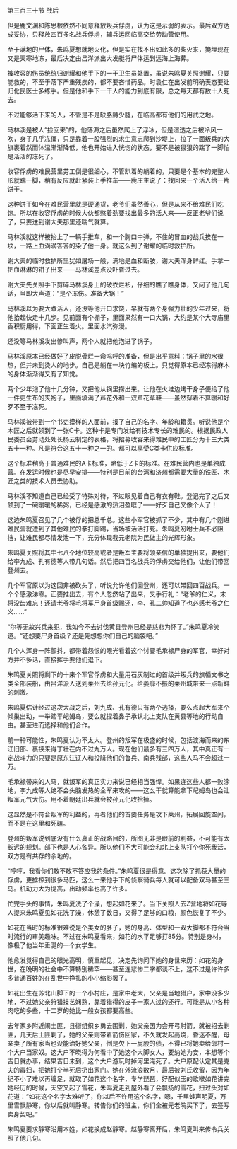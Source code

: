 

第三百三十节 战后

但是鹿文渊和陈思根依然不同意释放叛兵俘虏，认为这是示弱的表示。最后双方达成妥协，只释放四百多名战兵俘虏，辅兵运回临高交给劳动营使用。

至于满地的尸体，朱鸣夏想就地火化，但是实在找不出如此多的柴火来，掩埋现在又是天寒地冻，最后决定由吕洋派出大发艇将尸体运到远海上海葬。

被收容的伤员统统归谢耀和他手下的一干卫生员处置，虽说朱鸣夏关照谢耀，只要能救的，不至于落下严重残疾的，都不要吝惜药品。时裊仁在出发前明确表态要让归化民医士多练手。但是他和手下一干人的能力到底有限，总之每天都有数十人死去。

不过能够活下来的人，不管是不是缺胳膊少腿，在临高都有他们的用武之地。

马林溪是被人“捡回来”的，他落海之后虽然爬上了浮冰，但是湿透之后被冷风一吹，身子几乎冻僵，只是靠着一股强烈的求生意志爬到沙堤上，拉了一面叛兵的大旗裹着然而体温渐渐降低，他也开始进入恍惚的状态，要不是被狠狠的踹了一脚怕是活活的冻死了。

收容俘虏的难民营里劳工倒是很细心，不管趴着的躺着的，只要是个基本的完整人形就踹一脚，稍有反应就赶紧装上手推车――鹿庄主说了：找回来一个活人给一片饼干。

这种饼干如今在难民营里就是硬通货，老爷们虽然善心，但是从来不给难民们吃饱。所以在收容俘虏的时候大伙都憋着劲要找出最多的活人来――反正老爷们说了，只要送到谢大夫那里还喘气就算。

马林溪就这样被抬上了一辆手推车，和一个胸口中弹，不住的冒血的战兵挨在一块，一路上血滴滴答答的染了他一身。就这么到了谢耀的临时救护所。

谢大夫的临时救护所里犹如屠场一般，满地是血和断肢，谢大夫浑身鲜红。手拿一把血淋淋的钳子出来――马林溪差点没吓昏过去。

谢大夫先关照手下剪碎马林溪身上的破衣烂衫，仔细的瞧了瞧身体，又问了他几句话，当即大声道：“是个冻伤。准备大锅！”

马林溪以为要大煮活人，还没等他开口求饶，早就有两个身强力壮的少年过来，将他抬起快走十几步。见前面有个棚子，里面果然有一口大锅，大约是某个大寺庙里香积厨用得，下面正生着火。里面水汽弥漫。

还没等马林溪发出惨叫声，两个人就把他泡进了锅子。

马林溪原本已经做好了皮脱骨烂一命呜呼的准备，但是出乎意料：锅子里的水很热，但并未到烫人的地步。自己是躺在一块竹编的板上。只觉得原本已经冻得麻木的身体渐渐得又有了知觉。

两个少年泡了他十几分钟，又把他从锅里捞出来。让他在火堆边烤干身子便给了他一件更生布的夹袍子，里面填满了芦花外和一双芦花草鞋――虽然穿着不算暖和好歹不至于冻死。

马林溪被带到一个书吏摸样的人面前，报了自己的名字、年龄和籍贯。听说他是个木匠之后就领到了一张C卡。这种卡是专门发给有技术专长的难民的。根据民政人民委员会劳动处处长杨云制定的表格，将招募收容来得难民中的工匠分为十三大类五十一种。凡是符合这五十一种之一的。都可以享受C类卡供应标准。

这个标准稍高于普通难民的A卡标准，略低于Z卡的标准。在难民营内也是单独成营。在发运时候也是尽早安排――特别是目前的台湾和济州都需要大量的铁匠、木匠之类的技术人员去协助。

马林溪不知道自己已经受了特殊对待，不过眼见着自己有衣有鞋。登记完了之后又领到了一碗暖暖的稀粥，已经是感激的热泪盈眶了――好歹自己又像个人了！

这边朱鸣夏召见了几个被俘的把总千总。这些小军官被抓了不少，其中有几个刚进难民营就遭到了其他难民的拳打脚踢，当场被活活打死。朱鸣夏吩咐士兵不必阻挡，让难民都尽情发泄一下，充分体现我元老院为民做主的光辉形象。

朱鸣夏关照将其中七八个地位较高或者是叛军主要将领亲信的单独提出来，要他们给李九成、孔有德等人带几句话。然后把四百名战兵的俘虏交给他们，让他们带回登州去。

几个军官原以为这回非被砍头了，听说允许他们回登州，还可以带回四百战兵。一个个感激涕零。正要推出去，有个人忽然站了出来，叉手行礼：“老爷的仁义，末将没齿难忘！还请老爷将毛将军尸身首级赐还，李、孔二帅知道了也必感老爷之仁义……”

“尔等无故兴兵来犯，我如今不去讨伐黄县登州已经是慈悲为怀了。”朱鸣夏冷笑道。“还想要尸身首级？还是先想想你们自己的脑袋吧。”

几个人浑身一阵颤抖，都带着怨恨的眼光看着这个讨要毛承禄尸身的军官，幸好对方并不多话，直接挥手要他们退下。

朱鸣夏关照将剩下的十来个军官俘虏和大量用石灰制过的首级并叛兵的旗幡文书之类全部装船，由吕洋派人送到莱州去给孙元化。给萎靡不振的莱州城带来一点新鲜的刺激。

朱鸣夏估计经过这次大战之后，刘九成、孔有德只有两个选择，要么点起大军来个倾巢出动，一举踏平屺姆岛，要么就捏着鼻子承认北上支队在黄县等地的行动自由。甚至进而选择和他们合作。

前一种可能性，朱鸣夏认为不太大。登州的叛军在极盛的时候，包括渡海而来的东江旧部、裹挟来得丁壮在内不过九万人。现在他们最多有三四万人，其中真正有一定战斗力的只要是原东江辽人和投降他们的鲁兵、南兵残部，这些人马不会超过一万。

毛承禄带来的人马，就叛军的真正实力来说已经相当强悍。如果连这些人都一败涂地，李九成等人绝不会头脑发热的全军来攻的――这么干就算能拿下屺姆岛也会让叛军元气大伤。用不着朝廷出兵就会被孙元化收拾掉。

这显然是不符合叛军的利益的，再者他们的首要任务是攻下莱州，拓展回旋空间，而不是在这里和死磕。

登州的叛军说到底没有什么真正的战略目的，所图无非是眼前的利益，不可能有太长远的规划。部下也是人心各异。所以他们不大可能会和北上支队打个你死我活，双方是有共存的余地的。

“哼哼，我看你们敢不敢不答应我的条件。”朱鸣夏很是得意。这次除了抓获大量的俘虏，更掳掠到很多马匹，这么一来他手下的侦察骑兵每人就可以配备双马甚至三马。机动力大为提高，出动频率也高了许多。

忙完手头的事情，朱鸣夏洗了个澡，想起如花来了。当下关照人去Z营地将如花等人提来朱鸣夏见如花洗了澡，休憩了数日，又得了足够的口粮，颜色恢复了不少。

如花在当时的标准很难说是个美女的胚子，她的身高、体型和一双大脚都不符合当时流行的审美趣味。不过在朱鸣夏看来，如花的水平足够打85分。特别是身材，像极了他当年垂涎的一个女学生。

他愈发觉得自己的眼光高明，慎重起见，决定先询问下她的身世来历：如花的身世，在晚明的社会中不算特别稀罕――甚至连悲惨二字都谈不上，这不过是许许多多普通百姓的在乱世中挣扎的小小缩影罢了。

如花出生在苏北山脚下的一个小村庄，是家中老大，父亲是当地猎户，家中没多少地，不过她父亲狩猎技艺娴熟，靠着猎得的皮子一家人过的还行。可能是从小各种肉吃的多些，十二岁的她比一般女孩都要高些。

去年家乡附近闹土匪，县衙组织乡勇去围剿，她父亲因为会开弓射箭，就被招去剿匪，几天后土匪剿了，她的父亲则带着箭伤回家，不久就发起高烧，昏迷不醒，母亲卖了所有家当也没能治好她父亲，倒是欠下一屁股的债，不得已将她卖给邻村一个大户当家奴。这大户不晓得为何看中了她这个大脚女人，要纳她为妾，本想等个吉日就办事，结果吉日未到，这个大户游玩时掉河里淹死了。大户原配认定其是克夫的毒妇，把她打个半死后扔出家门。她在外流浪数月，最后被刘氏收留，因为年纪不小了难以再缠足，就取了如花这个名字，专学琵琶，好配似玉的歌喉如花讲完她经历的时候，天空又起了雪花，朱鸣夏走到屋外看了会飘扬的雪花，扭过头对如花道：“如花这个名字太难听了，你以后不许用这个名字，嗯，千里蛙声明夏，万里雪飘静寒，你以后就叫静寒。转告你们的班主，你们全被元老院买下了，去签写卖身契吧。”

朱鸣夏要求静寒沿用本姓，如花换成赵静寒。赵静寒离开后，朱鸣夏叫来传令兵关照了他几句。

